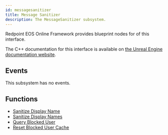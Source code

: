 ```yaml
---
id: messagesanitizer
title: Message Sanitizer
description: The MessageSanitizer subsystem.
---
```



Redpoint EOS Online Framework provides blueprint nodes for <CoverageBadge coverage={100} /> of this interface.

The C++ documentation for this interface is available on [the Unreal Engine documentation website](https://dev.epicgames.com/documentation/en-us/unreal-engine/API/Plugins/OnlineSubsystem/Interfaces/IOnlineMessageSanitizer/).

## Events

This subsystem has no events.

## Functions

- [Sanitize Display Name](./function/sanitizedisplayname.mdx)
- [Sanitize Display Names](./function/sanitizedisplaynames.mdx)
- [Query Blocked User](./function/queryblockeduser.mdx)
- [Reset Blocked User Cache](./function/resetblockedusercache.mdx)
